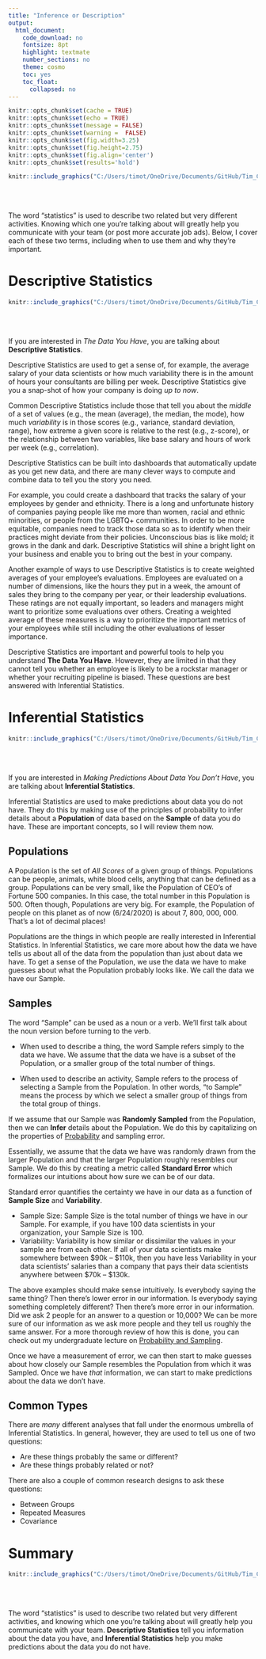 ```yaml
---
title: "Inference or Description"
output:
  html_document:
    code_download: no
    fontsize: 8pt
    highlight: textmate
    number_sections: no
    theme: cosmo
    toc: yes
    toc_float:
      collapsed: no
---
```

```r
knitr::opts_chunk$set(cache = TRUE)
knitr::opts_chunk$set(echo = TRUE)
knitr::opts_chunk$set(message = FALSE)
knitr::opts_chunk$set(warning =  FALSE)
knitr::opts_chunk$set(fig.width=3.25)
knitr::opts_chunk$set(fig.height=2.75)
knitr::opts_chunk$set(fig.align='center') 
knitr::opts_chunk$set(results='hold') 
```

```r
knitr::include_graphics("C:/Users/timot/OneDrive/Documents/GitHub/Tim_Carsel.github.io/numbers.jpg")
```
<br/><br/>

The word “statistics” is used to describe two related but very different activities. Knowing which one you’re talking about will greatly help you communicate with your team (or post more accurate job ads). Below, I cover each of these two terms, including when to use them and why they’re important. 

# Descriptive Statistics
```r
knitr::include_graphics("C:/Users/timot/OneDrive/Documents/GitHub/Tim_Carsel.github.io/describe.jpg")
```
<br/><br/>


If you are interested in *The Data You Have*, you are talking about **Descriptive Statistics**. 

Descriptive Statistics are used to get a sense of, for example, the average salary of your data scientists or how much variability there is in the amount of hours your consultants are billing per week. Descriptive Statistics give you a snap-shot of how your company is doing *up to now*.

Common Descriptive Statistics include those that tell you about the *middle* of a set of values (e.g., the mean (average), the median, the mode), how much *variability* is in those scores (e.g., variance, standard deviation, range), how extreme a given score is relative to the rest (e.g., z-score), or the relationship between two variables, like base salary and hours of work per week (e.g., correlation). 

Descriptive Statistics can be built into dashboards that automatically update as you get new data, and there are many clever ways to compute and combine data to tell you the story you need. 

For example, you could create a dashboard that tracks the salary of your employees by gender and ethnicity. There is a long and unfortunate history of companies paying people like me more than women, racial and ethnic minorities, or people from the LGBTQ+ communities. In order to be more equitable, companies need to track those data so as to identify when their practices might deviate from their policies. Unconscious bias is like mold; it grows in the dank and dark. Descriptive Statistics will shine a bright light on your business and enable you to bring out the best in your company.

Another example of ways to use Descriptive Statistics is to create weighted averages of your employee’s evaluations. Employees are evaluated on a number of dimensions, like the hours they put in a week, the amount of sales they bring to the company per year, or their leadership evaluations. These ratings are not equally important, so leaders and managers might want to prioritize some evaluations over others. Creating a weighted average of these measures is a way to prioritize the important metrics of your employees while still including the other evaluations of lesser importance.

Descriptive Statistics are important and powerful tools to help you understand **The Data You Have**. However, they are limited in that they cannot tell you whether an employee is likely to be a rockstar manager or whether your recruiting pipeline is biased. These questions are best answered with Inferential Statistics.

# Inferential Statistics
```r
knitr::include_graphics("C:/Users/timot/OneDrive/Documents/GitHub/Tim_Carsel.github.io/predict.jpg")
```
<br/><br/>


If you are interested in *Making Predictions About Data You Don’t Have*, you are talking about **Inferential Statistics**.

Inferential Statistics are used to make predictions about data you do not have. They do this by making use of the principles of probability to infer details about a **Population** of data based on the **Sample** of data you do have. These are important concepts, so I will review them now.

## Populations
A Population is the set of *All Scores* of a given group of things. Populations can be people, animals, white blood cells, anything that can be defined as a group. Populations can be very small, like the Population of CEO’s of Fortune 500 companies. In this case, the total number in this Population is 500. Often though, Populations are very big. For example, the Population of people on this planet as of now (6/24/2020) is about 7, 800, 000, 000. That’s a lot of decimal places!

Populations are the things in which people are really interested in Inferential Statistics. In Inferential Statistics, we care more about how the data we have tells us about all of the data from the population than just about data we have. To get a sense of the Population, we use the data we have to make guesses about what the Population probably looks like. We call the data we have our Sample.

## Samples
The word “Sample” can be used as a noun or a verb. We’ll first talk about the noun version before turning to the verb.

-	When used to describe a thing, the word Sample refers simply to the data we have. We assume that the data we have is a subset of the Population, or a smaller group of the total number of things.

-	When used to describe an activity, Sample refers to the process of selecting a Sample from the Population. In other words, “to Sample” means the process by which we select a smaller group of things from the total group of things. 

If we assume that our Sample was **Randomly Sampled** from the Population, then we can **Infer** details about the Population. We do this by capitalizing on the properties of [Probability](http://timcarsel.com/prob.html) and sampling error. 

Essentially, we assume that the data we have was randomly drawn from the larger Population and that the larger Population roughly resembles our Sample. We do this by creating a metric called **Standard Error** which formalizes our intuitions about how sure we can be of our data.

Standard error quantifies the certainty we have in our data as a function of **Sample Size** and **Variability**.

-	Sample Size: Sample Size is the total number of things we have in our Sample. For example, if you have 100 data scientists in your organization, your Sample Size is 100.
-	Variability: Variability is how similar or dissimilar the values in your sample are from each other. If all of your data scientists make somewhere between $90k -- $110k, then you have less Variability in your data scientists’ salaries than a company that pays their data scientists anywhere between $70k -- $130k.

The above examples should make sense intuitively. Is everybody saying the same thing? Then there’s lower error in our information. Is everybody saying something completely different? Then there’s more error in our information. Did we ask 2 people for an answer to a question or 10,000? We can be more sure of our information as we ask more people and they tell us roughly the same answer. For a more thorough review of how this is done, you can check out my undergraduate lecture on [Probability and Sampling](https://osf.io/9bd5v/).

Once we have a measurement of error, we can then start to make guesses about how closely our Sample resembles the Population from which it was Sampled. Once we have *that* information, we can start to make predictions about the data we don’t have.

## Common Types
There are *many* different analyses that fall under the enormous umbrella of Inferential Statistics. In general, however, they are used to tell us one of two questions:

-	Are these things probably the same or different?
-	Are these things probably related or not?

There are also a couple of common research designs to ask these questions:

-	Between Groups
-	Repeated Measures
-	Covariance

# Summary
```r
knitr::include_graphics("C:/Users/timot/OneDrive/Documents/GitHub/Tim_Carsel.github.io/summary.jpg")
```
<br/><br/>


The word “statistics” is used to describe two related but very different activities, and knowing which one you’re talking about will greatly help you communicate with your team. **Descriptive Statistics** tell you information about the data you have, and **Inferential Statistics** help you make predictions about the data you do not have. 
